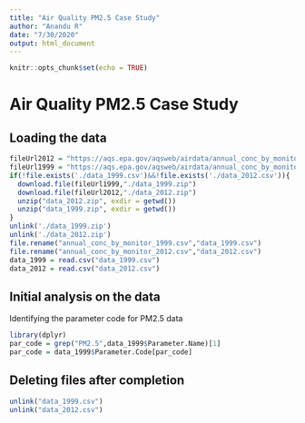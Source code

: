 ```yaml
---
title: "Air Quality PM2.5 Case Study"
author: "Anandu R"
date: "7/30/2020"
output: html_document
---
```


```r
knitr::opts_chunk$set(echo = TRUE)
```

# Air Quality PM2.5 Case Study

## Loading the data

```r
fileUrl2012 = "https://aqs.epa.gov/aqsweb/airdata/annual_conc_by_monitor_2012.zip"
fileUrl1999 = "https://aqs.epa.gov/aqsweb/airdata/annual_conc_by_monitor_1999.zip"
if(!file.exists('./data_1999.csv')&&!file.exists('./data_2012.csv')){
  download.file(fileUrl1999,"./data_1999.zip")
  download.file(fileUrl2012,"./data_2012.zip")
  unzip("data_2012.zip", exdir = getwd())
  unzip("data_1999.zip", exdir = getwd())
}
unlink('./data_1999.zip')
unlink('./data_2012.zip')
file.rename("annual_conc_by_monitor_1999.csv","data_1999.csv")
file.rename("annual_conc_by_monitor_2012.csv","data_2012.csv")
data_1999 = read.csv("data_1999.csv")
data_2012 = read.csv("data_2012.csv")
```

## Initial analysis on the data

Identifying the parameter code for PM2.5 data
```r
library(dplyr)
par_code = grep("PM2.5",data_1999$Parameter.Name)[1]
par_code = data_1999$Parameter.Code[par_code]
```

## Deleting files after completion
```r
unlink("data_1999.csv")
unlink("data_2012.csv")
```


